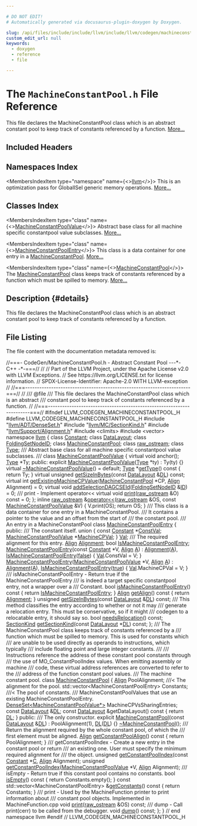 ```yaml
---

# DO NOT EDIT!
# Automatically generated via docusaurus-plugin-doxygen by Doxygen.

slug: /api/files/include/include/llvm/include/llvm/codegen/machineconstantpool-h
custom_edit_url: null
keywords:
  - doxygen
  - reference
  - file

---
```





# The `MachineConstantPool.h` File Reference

<DoxygenPage pluginConfig={pluginConfig}>

This file declares the MachineConstantPool class which is an abstract constant pool to keep track of constants referenced by a function. <a href="#details">More...</a>

## Included Headers

<IncludesList>
<IncludesListItem
  filePath="llvm/ADT/DenseSet.h"
  permalink="/docs/api/files/include/include/llvm/include/llvm/adt/denseset-h"
  isLocal="true" />
<IncludesListItem
  filePath="llvm/MC/SectionKind.h"
  permalink="/docs/api/files/include/include/llvm/include/llvm/mc/sectionkind-h"
  isLocal="true" />
<IncludesListItem
  filePath="llvm/Support/Alignment.h"
  permalink="/docs/api/files/include/include/llvm/include/llvm/support/alignment-h"
  isLocal="true" />
<IncludesListItem
  filePath="climits"
  permalink=""
  isLocal="false" />
<IncludesListItem
  filePath="vector"
  permalink=""
  isLocal="false" />
</IncludesList>

## Namespaces Index

<MembersIndex>

<MembersIndexItem
  type="namespace"
  name={<><a href="/docs/api/namespaces/llvm">llvm</a></>}>
This is an optimization pass for GlobalISel generic memory operations. <a href="/docs/api/namespaces/llvm/#details">More...</a>
</MembersIndexItem>

</MembersIndex>

## Classes Index

<MembersIndex>

<MembersIndexItem
  type="class"
  name={<><a href="/docs/api/classes/llvm/machineconstantpoolvalue">MachineConstantPoolValue</a></>}>
Abstract base class for all machine specific constantpool value subclasses. <a href="/docs/api/classes/llvm/machineconstantpoolvalue/#details">More...</a>
</MembersIndexItem>

<MembersIndexItem
  type="class"
  name={<><a href="/docs/api/classes/llvm/machineconstantpoolentry">MachineConstantPoolEntry</a></>}>
This class is a data container for one entry in a <a href="/docs/api/classes/llvm/machineconstantpool">MachineConstantPool</a>. <a href="/docs/api/classes/llvm/machineconstantpoolentry/#details">More...</a>
</MembersIndexItem>

<MembersIndexItem
  type="class"
  name={<><a href="/docs/api/classes/llvm/machineconstantpool">MachineConstantPool</a></>}>
The <a href="/docs/api/classes/llvm/machineconstantpool">MachineConstantPool</a> class keeps track of constants referenced by a function which must be spilled to memory. <a href="/docs/api/classes/llvm/machineconstantpool/#details">More...</a>
</MembersIndexItem>

</MembersIndex>

## Description {#details}

This file declares the MachineConstantPool class which is an abstract constant pool to keep track of constants referenced by a function.

## File Listing

The file content with the documentation metadata removed is:

<ProgramListing>

<Link id="l00001" /><CodeLine lineNumber="1"><span class="doxyHighlightComment">//===- CodeGen/MachineConstantPool.h - Abstract Constant Pool ---&#42;- C++ -&#42;-===//</span></CodeLine>
<Link id="l00002" /><CodeLine lineNumber="2"><span class="doxyHighlightComment">//</span></CodeLine>
<Link id="l00003" /><CodeLine lineNumber="3"><span class="doxyHighlightComment">// Part of the LLVM Project, under the Apache License v2.0 with LLVM Exceptions.</span></CodeLine>
<Link id="l00004" /><CodeLine lineNumber="4"><span class="doxyHighlightComment">// See https://llvm.org/LICENSE.txt for license information.</span></CodeLine>
<Link id="l00005" /><CodeLine lineNumber="5"><span class="doxyHighlightComment">// SPDX-License-Identifier: Apache-2.0 WITH LLVM-exception</span></CodeLine>
<Link id="l00006" /><CodeLine lineNumber="6"><span class="doxyHighlightComment">//</span></CodeLine>
<Link id="l00007" /><CodeLine lineNumber="7"><span class="doxyHighlightComment">//===----------------------------------------------------------------------===//</span></CodeLine>
<Link id="l00008" /><CodeLine lineNumber="8"><span class="doxyHighlightComment">//</span></CodeLine>
<Link id="l00009" /><CodeLine lineNumber="9"><span class="doxyHighlightComment">/// @file</span></CodeLine>
<Link id="l00010" /><CodeLine lineNumber="10"><span class="doxyHighlightComment">/// This file declares the MachineConstantPool class which is an abstract</span></CodeLine>
<Link id="l00011" /><CodeLine lineNumber="11"><span class="doxyHighlightComment">/// constant pool to keep track of constants referenced by a function.</span></CodeLine>
<Link id="l00012" /><CodeLine lineNumber="12"><span class="doxyHighlightComment">//</span></CodeLine>
<Link id="l00013" /><CodeLine lineNumber="13"><span class="doxyHighlightComment">//===----------------------------------------------------------------------===//</span></CodeLine>
<Link id="l00014" /><CodeLine lineNumber="14"></CodeLine>
<Link id="l00015" /><CodeLine lineNumber="15"><span class="doxyHighlightPreprocessor">#ifndef LLVM&#95;CODEGEN&#95;MACHINECONSTANTPOOL&#95;H</span></CodeLine>
<Link id="l00016" /><CodeLine lineNumber="16"><span class="doxyHighlightPreprocessor">#define LLVM&#95;CODEGEN&#95;MACHINECONSTANTPOOL&#95;H</span></CodeLine>
<Link id="l00017" /><CodeLine lineNumber="17"></CodeLine>
<Link id="l00018" /><CodeLine lineNumber="18"><span class="doxyHighlightPreprocessor">#include &quot;<a href="/docs/api/files/include/include/llvm/include/llvm/adt/denseset-h">llvm/ADT/DenseSet.h</a>&quot;</span></CodeLine>
<Link id="l00019" /><CodeLine lineNumber="19"><span class="doxyHighlightPreprocessor">#include &quot;<a href="/docs/api/files/include/include/llvm/include/llvm/mc/sectionkind-h">llvm/MC/SectionKind.h</a>&quot;</span></CodeLine>
<Link id="l00020" /><CodeLine lineNumber="20"><span class="doxyHighlightPreprocessor">#include &quot;<a href="/docs/api/files/include/include/llvm/include/llvm/support/alignment-h">llvm/Support/Alignment.h</a>&quot;</span></CodeLine>
<Link id="l00021" /><CodeLine lineNumber="21"><span class="doxyHighlightPreprocessor">#include &lt;climits&gt;</span></CodeLine>
<Link id="l00022" /><CodeLine lineNumber="22"><span class="doxyHighlightPreprocessor">#include &lt;vector&gt;</span></CodeLine>
<Link id="l00023" /><CodeLine lineNumber="23"></CodeLine>
<Link id="l00024" /><CodeLine lineNumber="24"><span class="doxyHighlightKeyword">namespace </span><span class="doxyHighlight"><a href="/docs/api/namespaces/llvm">llvm</a> &#123;</span></CodeLine>
<Link id="l00025" /><CodeLine lineNumber="25"></CodeLine>
<Link id="l00026" /><CodeLine lineNumber="26"><span class="doxyHighlightKeyword">class </span><span class="doxyHighlight"><a href="/docs/api/classes/llvm/constant">Constant</a>;</span></CodeLine>
<Link id="l00027" /><CodeLine lineNumber="27"><span class="doxyHighlightKeyword">class </span><span class="doxyHighlight"><a href="/docs/api/classes/llvm/datalayout">DataLayout</a>;</span></CodeLine>
<Link id="l00028" /><CodeLine lineNumber="28"><span class="doxyHighlightKeyword">class </span><span class="doxyHighlight"><a href="/docs/api/classes/llvm/foldingsetnodeid">FoldingSetNodeID</a>;</span></CodeLine>
<Link id="l00029" /><CodeLine lineNumber="29"><span class="doxyHighlightKeyword">class </span><span class="doxyHighlight"><a href="/docs/api/classes/llvm/machineconstantpool">MachineConstantPool</a>;</span></CodeLine>
<Link id="l00030" /><CodeLine lineNumber="30"><span class="doxyHighlightKeyword">class </span><span class="doxyHighlight"><a href="/docs/api/classes/llvm/raw-ostream">raw&#95;ostream</a>;</span></CodeLine>
<Link id="l00031" /><CodeLine lineNumber="31"><span class="doxyHighlightKeyword">class </span><span class="doxyHighlight"><a href="/docs/api/classes/llvm/type">Type</a>;</span></CodeLine>
<Link id="l00032" /><CodeLine lineNumber="32"></CodeLine>
<Link id="l00033" /><CodeLine lineNumber="33"><span class="doxyHighlightComment">/// Abstract base class for all machine specific constantpool value subclasses.</span></CodeLine>
<Link id="l00034" /><CodeLine lineNumber="34"><span class="doxyHighlightComment">///</span></CodeLine>
<Link id="l00035" /><CodeLine lineNumber="35" lineLink="/docs/api/classes/llvm/machineconstantpoolvalue"><span class="doxyHighlightKeyword">class </span><span class="doxyHighlight"><a href="/docs/api/classes/llvm/machineconstantpoolvalue/#ac688aad44da54c2262096a4b5c5891f4">MachineConstantPoolValue</a> &#123;</span></CodeLine>
<Link id="l00036" /><CodeLine lineNumber="36"><span class="doxyHighlight">  </span><span class="doxyHighlightKeyword">virtual</span><span class="doxyHighlight"> </span><span class="doxyHighlightKeywordType">void</span><span class="doxyHighlight"> anchor();</span></CodeLine>
<Link id="l00037" /><CodeLine lineNumber="37"></CodeLine>
<Link id="l00038" /><CodeLine lineNumber="38"><span class="doxyHighlight">  <a href="/docs/api/classes/llvm/type">Type</a> &#42;Ty;</span></CodeLine>
<Link id="l00039" /><CodeLine lineNumber="39"></CodeLine>
<Link id="l00040" /><CodeLine lineNumber="40"><span class="doxyHighlightKeyword">public</span><span class="doxyHighlight">:</span></CodeLine>
<Link id="l00041" /><CodeLine lineNumber="41" lineLink="/docs/api/classes/llvm/machineconstantpoolvalue/#ac688aad44da54c2262096a4b5c5891f4"><span class="doxyHighlight">  </span><span class="doxyHighlightKeyword">explicit</span><span class="doxyHighlight"> <a href="/docs/api/classes/llvm/machineconstantpoolvalue/#ac688aad44da54c2262096a4b5c5891f4">MachineConstantPoolValue</a>(<a href="/docs/api/classes/llvm/type">Type</a> &#42;ty) : Ty(ty) &#123;&#125;</span></CodeLine>
<Link id="l00042" /><CodeLine lineNumber="42" lineLink="/docs/api/classes/llvm/machineconstantpoolvalue/#a929ced8d14a7e2ec73859aafd337a900"><span class="doxyHighlight">  </span><span class="doxyHighlightKeyword">virtual</span><span class="doxyHighlight"> <a href="/docs/api/classes/llvm/machineconstantpoolvalue/#a929ced8d14a7e2ec73859aafd337a900">~MachineConstantPoolValue</a>() = </span><span class="doxyHighlightKeywordFlow">default</span><span class="doxyHighlight">;</span></CodeLine>
<Link id="l00043" /><CodeLine lineNumber="43"></CodeLine>
<Link id="l00044" /><CodeLine lineNumber="44" lineLink="/docs/api/classes/llvm/machineconstantpoolvalue/#af55cdc2ea9a848887f6aac1d96d5be05"><span class="doxyHighlight">  <a href="/docs/api/classes/llvm/type">Type</a> &#42;<a href="/docs/api/classes/llvm/machineconstantpoolvalue/#af55cdc2ea9a848887f6aac1d96d5be05">getType</a>()</span><span class="doxyHighlightKeyword"> const </span><span class="doxyHighlight">&#123; </span><span class="doxyHighlightKeywordFlow">return</span><span class="doxyHighlight"> Ty; &#125;</span></CodeLine>
<Link id="l00045" /><CodeLine lineNumber="45"></CodeLine>
<Link id="l00046" /><CodeLine lineNumber="46"><span class="doxyHighlight">  </span><span class="doxyHighlightKeyword">virtual</span><span class="doxyHighlight"> </span><span class="doxyHighlightKeywordType">unsigned</span><span class="doxyHighlight"> <a href="/docs/api/classes/llvm/machineconstantpoolvalue/#afe84e8c49c4a611ad7b668e3899d2b7a">getSizeInBytes</a>(</span><span class="doxyHighlightKeyword">const</span><span class="doxyHighlight"> <a href="/docs/api/classes/llvm/datalayout">DataLayout</a> &amp;<a href="/docs/api/files/lib/lib/target/lib/target/arm/armslshardening-cpp/#ad467c4ab9119043f9b7750ab986be61a">DL</a>) </span><span class="doxyHighlightKeyword">const</span><span class="doxyHighlight">;</span></CodeLine>
<Link id="l00047" /><CodeLine lineNumber="47"></CodeLine>
<Link id="l00048" /><CodeLine lineNumber="48" lineLink="/docs/api/classes/llvm/machineconstantpoolvalue/#a00564aa21ddb403afa61ec8ab4eb48a0"><span class="doxyHighlight">  </span><span class="doxyHighlightKeyword">virtual</span><span class="doxyHighlight"> </span><span class="doxyHighlightKeywordType">int</span><span class="doxyHighlight"> <a href="/docs/api/classes/llvm/machineconstantpoolvalue/#a00564aa21ddb403afa61ec8ab4eb48a0">getExistingMachineCPValue</a>(<a href="/docs/api/classes/llvm/machineconstantpool">MachineConstantPool</a> &#42;CP,</span></CodeLine>
<Link id="l00049" /><CodeLine lineNumber="49"><span class="doxyHighlight">                                        <a href="/docs/api/structs/llvm/align">Align</a> Alignment) = 0;</span></CodeLine>
<Link id="l00050" /><CodeLine lineNumber="50"></CodeLine>
<Link id="l00051" /><CodeLine lineNumber="51" lineLink="/docs/api/classes/llvm/machineconstantpoolvalue/#a6b91a4a019ab2486b0ff0a5f2c9a846e"><span class="doxyHighlight">  </span><span class="doxyHighlightKeyword">virtual</span><span class="doxyHighlight"> </span><span class="doxyHighlightKeywordType">void</span><span class="doxyHighlight"> <a href="/docs/api/classes/llvm/machineconstantpoolvalue/#a6b91a4a019ab2486b0ff0a5f2c9a846e">addSelectionDAGCSEId</a>(<a href="/docs/api/classes/llvm/foldingsetnodeid">FoldingSetNodeID</a> &amp;<a href="/docs/api/namespaces/llvm/callingconv/#abdf8cf606905c10634e831390981b0ed">ID</a>) = 0;</span></CodeLine>
<Link id="l00052" /><CodeLine lineNumber="52"></CodeLine>
<Link id="l00053" /><CodeLine lineNumber="53"><span class="doxyHighlightComment">  /// print - Implement operator&lt;&lt;</span></CodeLine>
<Link id="l00054" /><CodeLine lineNumber="54" lineLink="/docs/api/classes/llvm/machineconstantpoolvalue/#a36cd4c6e58b7c6441900b457696e203b"><span class="doxyHighlight">  </span><span class="doxyHighlightKeyword">virtual</span><span class="doxyHighlight"> </span><span class="doxyHighlightKeywordType">void</span><span class="doxyHighlight"> <a href="/docs/api/classes/llvm/machineconstantpoolvalue/#a36cd4c6e58b7c6441900b457696e203b">print</a>(<a href="/docs/api/classes/llvm/raw-ostream">raw&#95;ostream</a> &amp;O) </span><span class="doxyHighlightKeyword">const</span><span class="doxyHighlight"> = 0;</span></CodeLine>
<Link id="l00055" /><CodeLine lineNumber="55"><span class="doxyHighlight">&#125;;</span></CodeLine>
<Link id="l00056" /><CodeLine lineNumber="56"></CodeLine>
<Link id="l00057" /><CodeLine lineNumber="57" lineLink="/docs/api/namespaces/llvm/#a182a011a91d5326c1539086305aa304e"><span class="doxyHighlightKeyword">inline</span><span class="doxyHighlight"> <a href="/docs/api/classes/llvm/raw-ostream">raw&#95;ostream</a> &amp;<a href="/docs/api/namespaces/llvm/#ab89f1db02887aa569176f0e29622eb47">operator&lt;&lt;</a>(<a href="/docs/api/classes/llvm/raw-ostream">raw&#95;ostream</a> &amp;OS,</span></CodeLine>
<Link id="l00058" /><CodeLine lineNumber="58"><span class="doxyHighlight">                               </span><span class="doxyHighlightKeyword">const</span><span class="doxyHighlight"> <a href="/docs/api/classes/llvm/machineconstantpoolvalue">MachineConstantPoolValue</a> &amp;V) &#123;</span></CodeLine>
<Link id="l00059" /><CodeLine lineNumber="59"><span class="doxyHighlight">  V.print(OS);</span></CodeLine>
<Link id="l00060" /><CodeLine lineNumber="60"><span class="doxyHighlight">  </span><span class="doxyHighlightKeywordFlow">return</span><span class="doxyHighlight"> OS;</span></CodeLine>
<Link id="l00061" /><CodeLine lineNumber="61"><span class="doxyHighlight">&#125;</span></CodeLine>
<Link id="l00062" /><CodeLine lineNumber="62"></CodeLine>
<Link id="l00063" /><CodeLine lineNumber="63"><span class="doxyHighlightComment">/// This class is a data container for one entry in a MachineConstantPool.</span></CodeLine>
<Link id="l00064" /><CodeLine lineNumber="64"><span class="doxyHighlightComment">/// It contains a pointer to the value and an offset from the start of</span></CodeLine>
<Link id="l00065" /><CodeLine lineNumber="65"><span class="doxyHighlightComment">/// the constant pool.</span></CodeLine>
<Link id="l00066" /><CodeLine lineNumber="66"><span class="doxyHighlightComment">/// An entry in a MachineConstantPool</span></CodeLine>
<Link id="l00067" /><CodeLine lineNumber="67" lineLink="/docs/api/classes/llvm/machineconstantpoolentry"><span class="doxyHighlightKeyword">class </span><span class="doxyHighlight"><a href="/docs/api/classes/llvm/machineconstantpoolentry/#a564e20362b45faa1cbb379ee0acfaf56">MachineConstantPoolEntry</a> &#123;</span></CodeLine>
<Link id="l00068" /><CodeLine lineNumber="68"><span class="doxyHighlightKeyword">public</span><span class="doxyHighlight">:</span></CodeLine>
<Link id="l00069" /><CodeLine lineNumber="69"><span class="doxyHighlightComment">  /// The constant itself.</span></CodeLine>
<Link id="l00070" /><CodeLine lineNumber="70"><span class="doxyHighlight">  </span><span class="doxyHighlightKeyword">union </span><span class="doxyHighlight">&#123;</span></CodeLine>
<Link id="l00071" /><CodeLine lineNumber="71" lineLink="/docs/api/classes/llvm/machineconstantpoolentry/#acaa82b4be1aefa234c71323630c2e63f"><span class="doxyHighlight">    </span><span class="doxyHighlightKeyword">const</span><span class="doxyHighlight"> <a href="/docs/api/classes/llvm/constant">Constant</a> &#42;<a href="/docs/api/classes/llvm/machineconstantpoolentry/#acaa82b4be1aefa234c71323630c2e63f">ConstVal</a>;</span></CodeLine>
<Link id="l00072" /><CodeLine lineNumber="72" lineLink="/docs/api/classes/llvm/machineconstantpoolentry/#a5c4adcee15baa3809b6c4393307b10d7"><span class="doxyHighlight">    <a href="/docs/api/classes/llvm/machineconstantpoolvalue">MachineConstantPoolValue</a> &#42;<a href="/docs/api/classes/llvm/machineconstantpoolentry/#a5c4adcee15baa3809b6c4393307b10d7">MachineCPVal</a>;</span></CodeLine>
<Link id="l00073" /><CodeLine lineNumber="73" lineLink="/docs/api/classes/llvm/machineconstantpoolentry/#a020d97c78e923fb96910f087012f9be5"><span class="doxyHighlight">  &#125; <a href="/docs/api/classes/llvm/machineconstantpoolentry/#a020d97c78e923fb96910f087012f9be5">Val</a>;</span></CodeLine>
<Link id="l00074" /><CodeLine lineNumber="74"></CodeLine>
<Link id="l00075" /><CodeLine lineNumber="75"><span class="doxyHighlightComment">  /// The required alignment for this entry.</span></CodeLine>
<Link id="l00076" /><CodeLine lineNumber="76" lineLink="/docs/api/classes/llvm/machineconstantpoolentry/#a74ee252b8d8e61290fcba4a7b7b46d58"><span class="doxyHighlight">  <a href="/docs/api/structs/llvm/align">Align</a> <a href="/docs/api/classes/llvm/machineconstantpoolentry/#a74ee252b8d8e61290fcba4a7b7b46d58">Alignment</a>;</span></CodeLine>
<Link id="l00077" /><CodeLine lineNumber="77"></CodeLine>
<Link id="l00078" /><CodeLine lineNumber="78" lineLink="/docs/api/classes/llvm/machineconstantpoolentry/#aad111db19720a77f310e76c0dbb7cb9b"><span class="doxyHighlight">  </span><span class="doxyHighlightKeywordType">bool</span><span class="doxyHighlight"> <a href="/docs/api/classes/llvm/machineconstantpoolentry/#aad111db19720a77f310e76c0dbb7cb9b">IsMachineConstantPoolEntry</a>;</span></CodeLine>
<Link id="l00079" /><CodeLine lineNumber="79"></CodeLine>
<Link id="l00080" /><CodeLine lineNumber="80" lineLink="/docs/api/classes/llvm/machineconstantpoolentry/#a564e20362b45faa1cbb379ee0acfaf56"><span class="doxyHighlight">  <a href="/docs/api/classes/llvm/machineconstantpoolentry/#a564e20362b45faa1cbb379ee0acfaf56">MachineConstantPoolEntry</a>(</span><span class="doxyHighlightKeyword">const</span><span class="doxyHighlight"> <a href="/docs/api/classes/llvm/constant">Constant</a> &#42;V, <a href="/docs/api/structs/llvm/align">Align</a> <a href="/docs/api/files/lib/lib/ir/builtingcs-cpp/#a2e38c85003a042421cde1647632d0b72">A</a>)</span></CodeLine>
<Link id="l00081" /><CodeLine lineNumber="81"><span class="doxyHighlight">      : <a href="/docs/api/classes/llvm/machineconstantpoolentry/#a74ee252b8d8e61290fcba4a7b7b46d58">Alignment</a>(<a href="/docs/api/files/lib/lib/ir/builtingcs-cpp/#a2e38c85003a042421cde1647632d0b72">A</a>), <a href="/docs/api/classes/llvm/machineconstantpoolentry/#aad111db19720a77f310e76c0dbb7cb9b">IsMachineConstantPoolEntry</a>(<a href="/docs/api/namespaces/false">false</a>) &#123;</span></CodeLine>
<Link id="l00082" /><CodeLine lineNumber="82"><span class="doxyHighlight">    <a href="/docs/api/classes/llvm/machineconstantpoolentry/#a020d97c78e923fb96910f087012f9be5">Val</a>.ConstVal = V;</span></CodeLine>
<Link id="l00083" /><CodeLine lineNumber="83"><span class="doxyHighlight">  &#125;</span></CodeLine>
<Link id="l00084" /><CodeLine lineNumber="84"></CodeLine>
<Link id="l00085" /><CodeLine lineNumber="85" lineLink="/docs/api/classes/llvm/machineconstantpoolentry/#ad055d6c5c902869c04a999ccd3ed794f"><span class="doxyHighlight">  <a href="/docs/api/classes/llvm/machineconstantpoolentry/#ad055d6c5c902869c04a999ccd3ed794f">MachineConstantPoolEntry</a>(<a href="/docs/api/classes/llvm/machineconstantpoolvalue">MachineConstantPoolValue</a> &#42;V, <a href="/docs/api/structs/llvm/align">Align</a> <a href="/docs/api/files/lib/lib/ir/builtingcs-cpp/#a2e38c85003a042421cde1647632d0b72">A</a>)</span></CodeLine>
<Link id="l00086" /><CodeLine lineNumber="86"><span class="doxyHighlight">      : <a href="/docs/api/classes/llvm/machineconstantpoolentry/#a74ee252b8d8e61290fcba4a7b7b46d58">Alignment</a>(<a href="/docs/api/files/lib/lib/ir/builtingcs-cpp/#a2e38c85003a042421cde1647632d0b72">A</a>), <a href="/docs/api/classes/llvm/machineconstantpoolentry/#aad111db19720a77f310e76c0dbb7cb9b">IsMachineConstantPoolEntry</a>(<a href="/docs/api/files/lib/lib/analysis/basicaliasanalysis-cpp/#af6d5cafbdfc5313e65d990120021a3ec">true</a>) &#123;</span></CodeLine>
<Link id="l00087" /><CodeLine lineNumber="87"><span class="doxyHighlight">    <a href="/docs/api/classes/llvm/machineconstantpoolentry/#a020d97c78e923fb96910f087012f9be5">Val</a>.MachineCPVal = V;</span></CodeLine>
<Link id="l00088" /><CodeLine lineNumber="88"><span class="doxyHighlight">  &#125;</span></CodeLine>
<Link id="l00089" /><CodeLine lineNumber="89"></CodeLine>
<Link id="l00090" /><CodeLine lineNumber="90"><span class="doxyHighlightComment">  /// isMachineConstantPoolEntry - Return true if the MachineConstantPoolEntry</span></CodeLine>
<Link id="l00091" /><CodeLine lineNumber="91"><span class="doxyHighlightComment">  /// is indeed a target specific constantpool entry, not a wrapper over a</span></CodeLine>
<Link id="l00092" /><CodeLine lineNumber="92"><span class="doxyHighlightComment">  /// Constant.</span></CodeLine>
<Link id="l00093" /><CodeLine lineNumber="93" lineLink="/docs/api/classes/llvm/machineconstantpoolentry/#a1c9559c3abf75a6df6bd2abe7131f277"><span class="doxyHighlight">  </span><span class="doxyHighlightKeywordType">bool</span><span class="doxyHighlight"> <a href="/docs/api/classes/llvm/machineconstantpoolentry/#a1c9559c3abf75a6df6bd2abe7131f277">isMachineConstantPoolEntry</a>()</span><span class="doxyHighlightKeyword"> const </span><span class="doxyHighlight">&#123; </span><span class="doxyHighlightKeywordFlow">return</span><span class="doxyHighlight"> <a href="/docs/api/classes/llvm/machineconstantpoolentry/#aad111db19720a77f310e76c0dbb7cb9b">IsMachineConstantPoolEntry</a>; &#125;</span></CodeLine>
<Link id="l00094" /><CodeLine lineNumber="94"></CodeLine>
<Link id="l00095" /><CodeLine lineNumber="95" lineLink="/docs/api/classes/llvm/machineconstantpoolentry/#ad0ad64ee7ca85832ea6a15eb96a993c1"><span class="doxyHighlight">  <a href="/docs/api/structs/llvm/align">Align</a> <a href="/docs/api/classes/llvm/machineconstantpoolentry/#ad0ad64ee7ca85832ea6a15eb96a993c1">getAlign</a>()</span><span class="doxyHighlightKeyword"> const </span><span class="doxyHighlight">&#123; </span><span class="doxyHighlightKeywordFlow">return</span><span class="doxyHighlight"> <a href="/docs/api/classes/llvm/machineconstantpoolentry/#a74ee252b8d8e61290fcba4a7b7b46d58">Alignment</a>; &#125;</span></CodeLine>
<Link id="l00096" /><CodeLine lineNumber="96"></CodeLine>
<Link id="l00097" /><CodeLine lineNumber="97"><span class="doxyHighlight">  </span><span class="doxyHighlightKeywordType">unsigned</span><span class="doxyHighlight"> <a href="/docs/api/classes/llvm/machineconstantpoolentry/#a83ee6354426969c03c400e0458e8038b">getSizeInBytes</a>(</span><span class="doxyHighlightKeyword">const</span><span class="doxyHighlight"> <a href="/docs/api/classes/llvm/datalayout">DataLayout</a> &amp;<a href="/docs/api/files/lib/lib/target/lib/target/arm/armslshardening-cpp/#ad467c4ab9119043f9b7750ab986be61a">DL</a>) </span><span class="doxyHighlightKeyword">const</span><span class="doxyHighlight">;</span></CodeLine>
<Link id="l00098" /><CodeLine lineNumber="98"></CodeLine>
<Link id="l00099" /><CodeLine lineNumber="99"><span class="doxyHighlightComment">  /// This method classifies the entry according to whether or not it may</span></CodeLine>
<Link id="l00100" /><CodeLine lineNumber="100"><span class="doxyHighlightComment">  /// generate a relocation entry.  This must be conservative, so if it might</span></CodeLine>
<Link id="l00101" /><CodeLine lineNumber="101"><span class="doxyHighlightComment">  /// codegen to a relocatable entry, it should say so.</span></CodeLine>
<Link id="l00102" /><CodeLine lineNumber="102"><span class="doxyHighlight">  </span><span class="doxyHighlightKeywordType">bool</span><span class="doxyHighlight"> <a href="/docs/api/classes/llvm/machineconstantpoolentry/#a022fed9cbfe76fd6c3b2a2358f8de17c">needsRelocation</a>() </span><span class="doxyHighlightKeyword">const</span><span class="doxyHighlight">;</span></CodeLine>
<Link id="l00103" /><CodeLine lineNumber="103"></CodeLine>
<Link id="l00104" /><CodeLine lineNumber="104"><span class="doxyHighlight">  <a href="/docs/api/classes/llvm/sectionkind">SectionKind</a> <a href="/docs/api/classes/llvm/machineconstantpoolentry/#aa50c9fb6d457212d9ab13ca370d0f24f">getSectionKind</a>(</span><span class="doxyHighlightKeyword">const</span><span class="doxyHighlight"> <a href="/docs/api/classes/llvm/datalayout">DataLayout</a> &#42;<a href="/docs/api/files/lib/lib/target/lib/target/arm/armslshardening-cpp/#ad467c4ab9119043f9b7750ab986be61a">DL</a>) </span><span class="doxyHighlightKeyword">const</span><span class="doxyHighlight">;</span></CodeLine>
<Link id="l00105" /><CodeLine lineNumber="105"><span class="doxyHighlight">&#125;;</span></CodeLine>
<Link id="l00106" /><CodeLine lineNumber="106"></CodeLine>
<Link id="l00107" /><CodeLine lineNumber="107"><span class="doxyHighlightComment">/// The MachineConstantPool class keeps track of constants referenced by a</span></CodeLine>
<Link id="l00108" /><CodeLine lineNumber="108"><span class="doxyHighlightComment">/// function which must be spilled to memory.  This is used for constants which</span></CodeLine>
<Link id="l00109" /><CodeLine lineNumber="109"><span class="doxyHighlightComment">/// are unable to be used directly as operands to instructions, which typically</span></CodeLine>
<Link id="l00110" /><CodeLine lineNumber="110"><span class="doxyHighlightComment">/// include floating point and large integer constants.</span></CodeLine>
<Link id="l00111" /><CodeLine lineNumber="111"><span class="doxyHighlightComment">///</span></CodeLine>
<Link id="l00112" /><CodeLine lineNumber="112"><span class="doxyHighlightComment">/// Instructions reference the address of these constant pool constants through</span></CodeLine>
<Link id="l00113" /><CodeLine lineNumber="113"><span class="doxyHighlightComment">/// the use of MO&#95;ConstantPoolIndex values.  When emitting assembly or machine</span></CodeLine>
<Link id="l00114" /><CodeLine lineNumber="114"><span class="doxyHighlightComment">/// code, these virtual address references are converted to refer to the</span></CodeLine>
<Link id="l00115" /><CodeLine lineNumber="115"><span class="doxyHighlightComment">/// address of the function constant pool values.</span></CodeLine>
<Link id="l00116" /><CodeLine lineNumber="116"><span class="doxyHighlightComment">/// The machine constant pool.</span></CodeLine>
<Link id="l00117" /><CodeLine lineNumber="117" lineLink="/docs/api/classes/llvm/machineconstantpool"><span class="doxyHighlightKeyword">class </span><span class="doxyHighlight"><a href="/docs/api/classes/llvm/machineconstantpool/#a482792470bfd3d7e4f1581f3c3f4bb14">MachineConstantPool</a> &#123;</span></CodeLine>
<Link id="l00118" /><CodeLine lineNumber="118"><span class="doxyHighlight">  <a href="/docs/api/structs/llvm/align">Align</a> PoolAlignment; </span><span class="doxyHighlightComment">///&lt; The alignment for the pool.</span></CodeLine>
<Link id="l00119" /><CodeLine lineNumber="119"><span class="doxyHighlight">  std::vector&lt;MachineConstantPoolEntry&gt; Constants; </span><span class="doxyHighlightComment">///&lt; The pool of constants.</span></CodeLine>
<Link id="l00120" /><CodeLine lineNumber="120"><span class="doxyHighlightComment">  /// MachineConstantPoolValues that use an existing MachineConstantPoolEntry.</span></CodeLine>
<Link id="l00121" /><CodeLine lineNumber="121"><span class="doxyHighlight">  <a href="/docs/api/classes/llvm/denseset">DenseSet&lt;MachineConstantPoolValue&#42;&gt;</a> MachineCPVsSharingEntries;</span></CodeLine>
<Link id="l00122" /><CodeLine lineNumber="122"><span class="doxyHighlight">  </span><span class="doxyHighlightKeyword">const</span><span class="doxyHighlight"> <a href="/docs/api/classes/llvm/datalayout">DataLayout</a> &amp;<a href="/docs/api/files/lib/lib/target/lib/target/arm/armslshardening-cpp/#ad467c4ab9119043f9b7750ab986be61a">DL</a>;</span></CodeLine>
<Link id="l00123" /><CodeLine lineNumber="123"></CodeLine>
<Link id="l00124" /><CodeLine lineNumber="124"><span class="doxyHighlight">  </span><span class="doxyHighlightKeyword">const</span><span class="doxyHighlight"> <a href="/docs/api/classes/llvm/datalayout">DataLayout</a> &amp;getDataLayout()</span><span class="doxyHighlightKeyword"> const </span><span class="doxyHighlight">&#123; </span><span class="doxyHighlightKeywordFlow">return</span><span class="doxyHighlight"> <a href="/docs/api/files/lib/lib/target/lib/target/arm/armslshardening-cpp/#ad467c4ab9119043f9b7750ab986be61a">DL</a>; &#125;</span></CodeLine>
<Link id="l00125" /><CodeLine lineNumber="125"></CodeLine>
<Link id="l00126" /><CodeLine lineNumber="126"><span class="doxyHighlightKeyword">public</span><span class="doxyHighlight">:</span></CodeLine>
<Link id="l00127" /><CodeLine lineNumber="127"><span class="doxyHighlightComment">  /// The only constructor.</span></CodeLine>
<Link id="l00128" /><CodeLine lineNumber="128" lineLink="/docs/api/classes/llvm/machineconstantpool/#a482792470bfd3d7e4f1581f3c3f4bb14"><span class="doxyHighlight">  </span><span class="doxyHighlightKeyword">explicit</span><span class="doxyHighlight"> <a href="/docs/api/classes/llvm/machineconstantpool/#a482792470bfd3d7e4f1581f3c3f4bb14">MachineConstantPool</a>(</span><span class="doxyHighlightKeyword">const</span><span class="doxyHighlight"> <a href="/docs/api/classes/llvm/datalayout">DataLayout</a> &amp;<a href="/docs/api/files/lib/lib/target/lib/target/arm/armslshardening-cpp/#ad467c4ab9119043f9b7750ab986be61a">DL</a>)</span></CodeLine>
<Link id="l00129" /><CodeLine lineNumber="129"><span class="doxyHighlight">      : PoolAlignment(1), <a href="/docs/api/files/lib/lib/target/lib/target/arm/armslshardening-cpp/#ad467c4ab9119043f9b7750ab986be61a">DL</a>(<a href="/docs/api/files/lib/lib/target/lib/target/arm/armslshardening-cpp/#ad467c4ab9119043f9b7750ab986be61a">DL</a>) &#123;&#125;</span></CodeLine>
<Link id="l00130" /><CodeLine lineNumber="130"><span class="doxyHighlight">  <a href="/docs/api/classes/llvm/machineconstantpool/#ab1f7221bd67a58e2b773ad676e93d61c">~MachineConstantPool</a>();</span></CodeLine>
<Link id="l00131" /><CodeLine lineNumber="131"></CodeLine>
<Link id="l00132" /><CodeLine lineNumber="132"><span class="doxyHighlightComment">  /// Return the alignment required by the whole constant pool, of which the</span></CodeLine>
<Link id="l00133" /><CodeLine lineNumber="133"><span class="doxyHighlightComment">  /// first element must be aligned.</span></CodeLine>
<Link id="l00134" /><CodeLine lineNumber="134" lineLink="/docs/api/classes/llvm/machineconstantpool/#a88baf3198734f788f149573046bcab2d"><span class="doxyHighlight">  <a href="/docs/api/structs/llvm/align">Align</a> <a href="/docs/api/classes/llvm/machineconstantpool/#a88baf3198734f788f149573046bcab2d">getConstantPoolAlign</a>()</span><span class="doxyHighlightKeyword"> const </span><span class="doxyHighlight">&#123; </span><span class="doxyHighlightKeywordFlow">return</span><span class="doxyHighlight"> PoolAlignment; &#125;</span></CodeLine>
<Link id="l00135" /><CodeLine lineNumber="135"></CodeLine>
<Link id="l00136" /><CodeLine lineNumber="136"><span class="doxyHighlightComment">  /// getConstantPoolIndex - Create a new entry in the constant pool or return</span></CodeLine>
<Link id="l00137" /><CodeLine lineNumber="137"><span class="doxyHighlightComment">  /// an existing one.  User must specify the minimum required alignment for</span></CodeLine>
<Link id="l00138" /><CodeLine lineNumber="138"><span class="doxyHighlightComment">  /// the object.</span></CodeLine>
<Link id="l00139" /><CodeLine lineNumber="139"><span class="doxyHighlight">  </span><span class="doxyHighlightKeywordType">unsigned</span><span class="doxyHighlight"> <a href="/docs/api/classes/llvm/machineconstantpool/#afd6691ddb5d4adf50d744297e18a1c6d">getConstantPoolIndex</a>(</span><span class="doxyHighlightKeyword">const</span><span class="doxyHighlight"> <a href="/docs/api/classes/llvm/constant">Constant</a> &#42;<a href="/docs/api/namespaces/llvm/callingconv/#ac6aa1387c4375260e2468eb5a77fdb4cafd841a49aec1539bc88abc8ff9e170fb">C</a>, <a href="/docs/api/structs/llvm/align">Align</a> Alignment);</span></CodeLine>
<Link id="l00140" /><CodeLine lineNumber="140"><span class="doxyHighlight">  </span><span class="doxyHighlightKeywordType">unsigned</span><span class="doxyHighlight"> <a href="/docs/api/classes/llvm/machineconstantpool/#afd6691ddb5d4adf50d744297e18a1c6d">getConstantPoolIndex</a>(<a href="/docs/api/classes/llvm/machineconstantpoolvalue">MachineConstantPoolValue</a> &#42;V, <a href="/docs/api/structs/llvm/align">Align</a> Alignment);</span></CodeLine>
<Link id="l00141" /><CodeLine lineNumber="141"></CodeLine>
<Link id="l00142" /><CodeLine lineNumber="142"><span class="doxyHighlightComment">  /// isEmpty - Return true if this constant pool contains no constants.</span></CodeLine>
<Link id="l00143" /><CodeLine lineNumber="143" lineLink="/docs/api/classes/llvm/machineconstantpool/#af6c580b99c8802f7c6c514c2884377c1"><span class="doxyHighlight">  </span><span class="doxyHighlightKeywordType">bool</span><span class="doxyHighlight"> <a href="/docs/api/classes/llvm/machineconstantpool/#af6c580b99c8802f7c6c514c2884377c1">isEmpty</a>()</span><span class="doxyHighlightKeyword"> const </span><span class="doxyHighlight">&#123; </span><span class="doxyHighlightKeywordFlow">return</span><span class="doxyHighlight"> Constants.empty(); &#125;</span></CodeLine>
<Link id="l00144" /><CodeLine lineNumber="144"></CodeLine>
<Link id="l00145" /><CodeLine lineNumber="145" lineLink="/docs/api/classes/llvm/machineconstantpool/#a906c142ea808e1bf1a66f59c4fb51048"><span class="doxyHighlight">  </span><span class="doxyHighlightKeyword">const</span><span class="doxyHighlight"> std::vector&lt;MachineConstantPoolEntry&gt; &amp;<a href="/docs/api/classes/llvm/machineconstantpool/#a906c142ea808e1bf1a66f59c4fb51048">getConstants</a>()</span><span class="doxyHighlightKeyword"> const </span><span class="doxyHighlight">&#123;</span></CodeLine>
<Link id="l00146" /><CodeLine lineNumber="146"><span class="doxyHighlight">    </span><span class="doxyHighlightKeywordFlow">return</span><span class="doxyHighlight"> Constants;</span></CodeLine>
<Link id="l00147" /><CodeLine lineNumber="147"><span class="doxyHighlight">  &#125;</span></CodeLine>
<Link id="l00148" /><CodeLine lineNumber="148"></CodeLine>
<Link id="l00149" /><CodeLine lineNumber="149"><span class="doxyHighlightComment">  /// print - Used by the MachineFunction printer to print information about</span></CodeLine>
<Link id="l00150" /><CodeLine lineNumber="150"><span class="doxyHighlightComment">  /// constant pool objects.  Implemented in MachineFunction.cpp</span></CodeLine>
<Link id="l00151" /><CodeLine lineNumber="151"><span class="doxyHighlight">  </span><span class="doxyHighlightKeywordType">void</span><span class="doxyHighlight"> <a href="/docs/api/classes/llvm/machineconstantpool/#a9c0518b5b32ebcd3a174bc27c0d10c65">print</a>(<a href="/docs/api/classes/llvm/raw-ostream">raw&#95;ostream</a> &amp;OS) </span><span class="doxyHighlightKeyword">const</span><span class="doxyHighlight">;</span></CodeLine>
<Link id="l00152" /><CodeLine lineNumber="152"></CodeLine>
<Link id="l00153" /><CodeLine lineNumber="153"><span class="doxyHighlightComment">  /// dump - Call print(cerr) to be called from the debugger.</span></CodeLine>
<Link id="l00154" /><CodeLine lineNumber="154"><span class="doxyHighlight">  </span><span class="doxyHighlightKeywordType">void</span><span class="doxyHighlight"> <a href="/docs/api/classes/llvm/machineconstantpool/#a17e78963698b00ac5f8adeb6c942d4a6">dump</a>() </span><span class="doxyHighlightKeyword">const</span><span class="doxyHighlight">;</span></CodeLine>
<Link id="l00155" /><CodeLine lineNumber="155"><span class="doxyHighlight">&#125;;</span></CodeLine>
<Link id="l00156" /><CodeLine lineNumber="156"></CodeLine>
<Link id="l00157" /><CodeLine lineNumber="157"><span class="doxyHighlight">&#125; </span><span class="doxyHighlightComment">// end namespace llvm</span></CodeLine>
<Link id="l00158" /><CodeLine lineNumber="158"></CodeLine>
<Link id="l00159" /><CodeLine lineNumber="159"><span class="doxyHighlightPreprocessor">#endif </span><span class="doxyHighlightComment">// LLVM&#95;CODEGEN&#95;MACHINECONSTANTPOOL&#95;H</span></CodeLine>

</ProgramListing>


</DoxygenPage>
